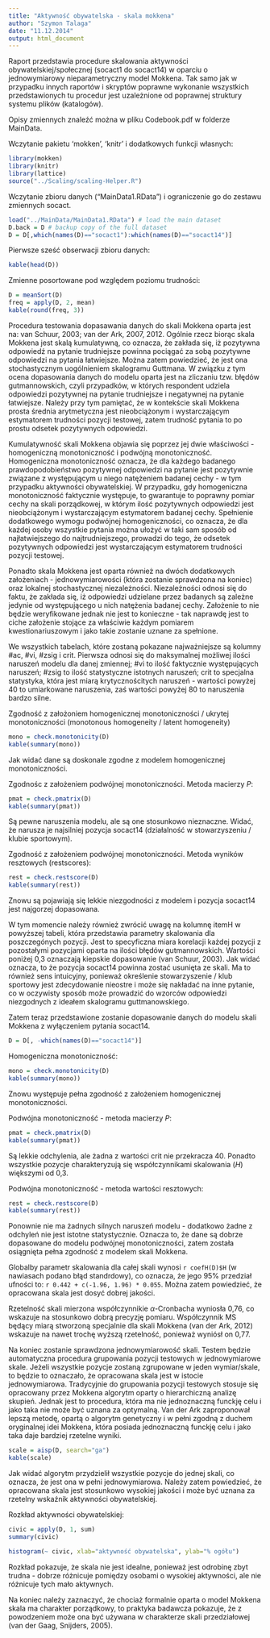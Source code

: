 ```yaml
---
title: "Aktywność obywatelska - skala mokkena"
author: "Szymon Talaga"
date: "11.12.2014"
output: html_document
---
```


Raport przedstawia procedure skalowania aktywności obywatelskiej/społecznej (socact1 do socact14) w oparciu o jednowymiarowy nieparametryczny model Mokkena. Tak samo jak w przypadku innych raportów i skryptów poprawne wykonanie wszystkich przedstawionych tu procedur jest uzależnione od poprawnej struktury systemu plików (katalogów).

Opisy zmiennych znaleźć można w pliku Codebook.pdf w folderze MainData.

Wczytanie pakietu 'mokken', 'knitr' i dodatkowych funkcji własnych:
```r
library(mokken)
library(knitr)
library(lattice)
source("../Scaling/scaling-Helper.R")
```

Wczytanie zbioru danych ("MainData1.RData") i ograniczenie go do zestawu zmiennych socact.
```r
load("../MainData/MainData1.RData") # load the main dataset
D.back = D # backup copy of the full dataset
D = D[,which(names(D)=="socact1"):which(names(D)=="socact14")]
```

Pierwsze sześć obserwacji zbioru danych:
```r
kable(head(D))
```

Zmienne posortowane pod względem poziomu trudności:
```r
D = meanSort(D)
freq = apply(D, 2, mean)
kable(round(freq, 3))
```

Procedura testowania dopasawania danych do skali Mokkena oparta jest na: van Schuur, 2003; van der Ark, 2007, 2012. Ogólnie rzecz biorąc skala Mokkena jest skalą kumulatywną, co oznacza, że zakłada się, iż pozytywna odpowiedź na pytanie trudniejsze powinna pociągać za sobą pozytywne odpowiedzi na pytania łatwiejsze. Można zatem powiedzieć, że jest ona stochastycznym uogólnieniem skalogramu Guttmana. W związku z tym ocena dopasowania danych do modelu oparta jest na zliczaniu tzw. błędów gutmannowskich, czyli przypadków, w których respondent udziela odpowiedzi pozytywnej na pytanie trudniejsze i negatywnej na pytanie łatwiejsze. Należy przy tym pamiętać, że w kontekście skali Mokkena prosta średnia arytmetyczna jest nieobciążonym i wystarczającym estymatorem trudności pozycji testowej, zatem trudność pytania to po prostu odsetek pozytywnych odpowiedzi.

Kumulatywność skali Mokkena objawia się poprzez jej dwie właściwości - homogeniczną monotoniczność i podwójną monotoniczność. Homogeniczna monotoniczność oznacza, że dla każdego badanego prawdopodobieństwo pozytywnej odpowiedzi na pytanie jest pozytywnie związane z występującym u niego natężeniem badanej cechy - w tym przypadku aktywności obywatelskiej. W przypadku, gdy homogeniczna monotoniczność faktycznie występuje, to gwarantuje to poprawny pomiar cechy na skali porządkowej, w którym ilość pozytywnych odpowiedzi jest nieobciążonym i wystarczającym estymatorem badanej cechy. Spełnienie dodatkowego wymogu podwójnej homogeniczności, co oznacza, że dla każdej osoby wszystkie pytania można ułożyć w taki sam sposób od najłatwiejszego do najtrudniejszego, prowadzi do tego, że odsetek pozytywnych odpowiedzi jest wystarczającym estymatorem trudności pozycji testowej.

Ponadto skala Mokkena jest oparta również na dwóch dodatkowych założeniach - jednowymiarowości (która zostanie sprawdzona na koniec) oraz lokalnej stochastycznej niezależności. Niezależności odnosi się do faktu, że zakłada się, iż odpowiedzi udzielane przez badanych są zależne jedynie od występującego u nich natężenia badanej cechy. Założenie to nie będzie weryfikowane jednak nie jest to konieczne - tak naprawdę jest to ciche założenie stojące za właściwie każdym pomiarem kwestionariuszowym i jako takie zostanie uznane za spełnione.

We wszystkich tabelach, które zostaną pokazane najważniejsze są kolumny #ac, #vi, #zsig i crit. Pierwsza odnosi się do maksymalnej możliwej ilości naruszeń modelu dla danej zmiennej; #vi to ilość faktycznie występujących naruszeń; #zsig to ilość statystyczne istotnych naruszeń; crit to specjalna statystyka, która jest miarą krytycznościtych naruszeń - wartości powyżej 40 to umiarkowane naruszenia, zaś wartości powyżej 80 to naruszenia bardzo silne.

Zgodność z założoniem homogenicznej monotoniczności / ukrytej monotoniczności (monotonous homogeneity / latent homogeneity)
```r
mono = check.monotonicity(D)
kable(summary(mono))
```

Jak widać dane są doskonale zgodne z modelem homogenicznej monotoniczności.

Zgodnośc z założeniem podwójnej monotoniczności. Metoda macierzy $P$:
```r
pmat = check.pmatrix(D)
kable(summary(pmat))
```

Są pewne naruszenia modelu, ale są one stosunkowo nieznaczne. Widać, że narusza je najsilniej pozycja socact14 (działalność w stowarzyszeniu / klubie sportowym).

Zgodność z założeniem podwójnej monotoniczności. Metoda wyników resztowych (restscores):
```r
rest = check.restscore(D)
kable(summary(rest))
```

Znowu są pojawiają się lekkie niezgodności z modelem i pozycja socact14 jest najgorzej dopasowana.

W tym momencie należy również zwrócić uwagę na kolumnę itemH w powyższej tabeli, która przedstawia parametry skalowania dla poszczegónych pozycji. Jest to specyficzna miara korelacji każdej pozycji z pozostałymi pozycjami oparta na ilości błędów gutmannowskich. Wartości poniżej 0,3 oznaczają kiepskie dopasowanie (van Schuur, 2003). Jak widać oznacza, to że pozycja socact14 powinna zostać usunięta ze skali. Ma to również sens intuicyjny, ponieważ określenie stowarzyszenie / klub sportowy jest zdecydowanie nieostre i może się nakładać na inne pytanie, co w oczywisty sposób może prowadzić do wzorców odpowiedzi niezgodnych z ideałem skalogramu guttmanowskiego.

Zatem teraz przedstawione zostanie dopasowanie danych do modelu skali Mokkena z wyłączeniem pytania socact14.
```r
D = D[, -which(names(D)=="socact14")]
```

Homogeniczna monotoniczność:
```r
mono = check.monotonicity(D)
kable(summary(mono))
```

Znowu występuje pełna zgodność z założeniem homogenicznej monotoniczności.

Podwójna monotoniczność - metoda macierzy $P$:
```r
pmat = check.pmatrix(D)
kable(summary(pmat))
```

Są lekkie odchylenia, ale żadna z wartości crit nie przekracza 40. Ponadto wszystkie pozycje charakteryzują się współczynnikami skalowania ($H$) większymi od 0,3.

Podwójna monotoniczność - metoda wartości resztowych:
```r
rest = check.restscore(D)
kable(summary(rest))
```

Ponownie nie ma żadnych silnych naruszeń modelu - dodatkowo żadne z odchyleń nie jest istotne statystycznie. Oznacza to, że dane są dobrze dopasowane do modelu podwójnej monotoniczności, zatem została osiągnięta pełna zgodność z modelem skali Mokkena.

Globalby parametr skalowania dla całej skali wynosi `r coefH(D)$H` (w nawiasach podano błąd standrdowy), co oznacza, że jego 95% przedział ufności to: `r 0.442 + c(-1.96, 1.96) * 0.055`. Można zatem powiedzieć, że opracowana skala jest dosyć dobrej jakości.

Rzetelność skali mierzona współczynnikie $\alpha$-Cronbacha wyniosła 0,76, co wskazuje na stosunkowo dobrą precyzję pomiaru. Współczynnik MS będący miarą stworzoną specjalnie dla skali Mokkena (van der Ark, 2012) wskazuje na nawet trochę wyższą rzetelność, ponieważ wyniósł on 0,77.

Na koniec zostanie sprawdzona jednowymiarowość skali. Testem będzie automatyczna procedura grupowania pozycji testowych w jednowymiarowe skale. Jeżeli wszystkie pozycje zostaną zgrupowane w jeden wymiar/skale, to będzie to oznaczało, że opracowana skala jest w istocie jednowymiarowa. Tradycyjnie do grupowania pozycji testowych stosuje się opracowany przez Mokkena algorytm oparty o hierarchiczną analizę skupień. Jednak jest to procedura, która ma nie jednoznaczną funckję celu i jako taka nie może być uznana za optymalną. Van der Ark zaproponował lepszą metodę, opartą o algorytm genetyczny i w pełni zgodną z duchem oryginalnej idei Mokkena, która posiada jednoznaczną funckję celu i jako taka daje bardziej rzetelne wyniki.

```r
scale = aisp(D, search="ga")
kable(scale)
```

Jak widać algorytm przydzielił wszystkie pozycje do jednej skali, co oznacza, że jest ona w pełni jednowymiarowa. Należy zatem powiedzieć, że opracowana skala jest stosunkowo wysokiej jakości i może być uznana za rzetelny wskaźnik aktywności obywatelskiej.

Rozkład aktywności obywatelskiej:
```r
civic = apply(D, 1, sum)
summary(civic)
```
```r
histogram(~ civic, xlab="aktywność obywatelska", ylab="% ogółu")
```

Rozkład pokazuje, że skala nie jest idealne, ponieważ jest odrobinę zbyt trudna - dobrze różnicuje pomiędzy osobami o wysokiej aktywności, ale nie różnicuje tych mało aktywnych.

Na koniec należy zaznaczyć, że chociaż formalnie oparta o model Mokkena skala ma charakter porządkowy, to praktyka badawcza pokazuje, że z powodzeniem może ona być używana w charakterze skali przedziałowej (van der Gaag, Snijders, 2005).
